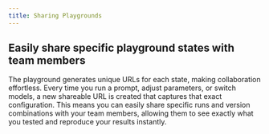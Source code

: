 ```yaml
---
title: Sharing Playgrounds
---
```


## Easily share specific playground states with team members 

The playground generates unique URLs for each state, making collaboration effortless. Every time you run a prompt, adjust parameters, or switch models, a new shareable URL is created that captures that exact configuration. This means you can easily share specific runs and version combinations with your team members, allowing them to see exactly what you tested and reproduce your results instantly.
